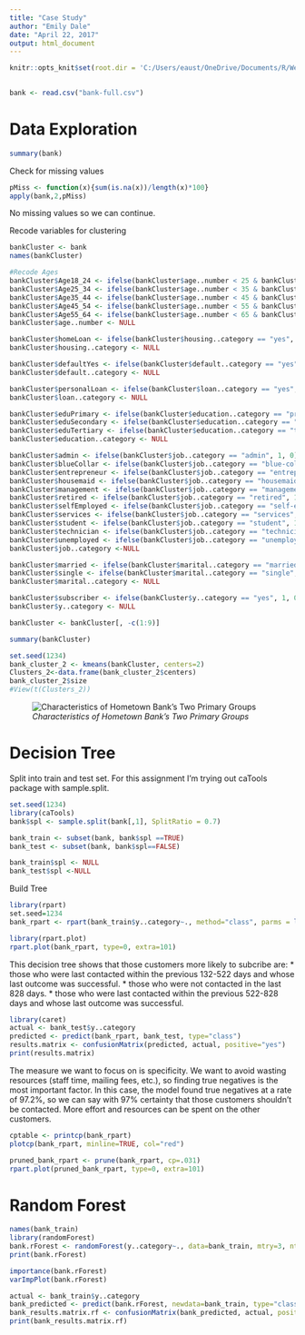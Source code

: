 ```yaml
---
title: "Case Study"
author: "Emily Dale"
date: "April 22, 2017"
output: html_document
---
```


```r
knitr::opts_knit$set(root.dir = 'C:/Users/eaust/OneDrive/Documents/R/Week6/ADMWeek6/data')
 
```

```r
bank <- read.csv("bank-full.csv")
```

# Data Exploration

```r
summary(bank)
```

Check for missing values
```r
pMiss <- function(x){sum(is.na(x))/length(x)*100}
apply(bank,2,pMiss)

```
No missing values so we can continue.

Recode variables for clustering

```r
bankCluster <- bank
names(bankCluster)
```

```r
#Recode Ages
bankCluster$Age18_24 <- ifelse(bankCluster$age..number < 25 & bankCluster$age..number >= 18, 1, 0)
bankCluster$Age25_34 <- ifelse(bankCluster$age..number < 35 & bankCluster$age..number >= 25, 1, 0)
bankCluster$Age35_44 <- ifelse(bankCluster$age..number < 45 & bankCluster$age..number >= 35, 1, 0)
bankCluster$Age45_54 <- ifelse(bankCluster$age..number < 55 & bankCluster$age..number >= 45, 1, 0)
bankCluster$Age55_64 <- ifelse(bankCluster$age..number < 65 & bankCluster$age..number >= 55, 1, 0)
bankCluster$age..number <- NULL
```

```r
bankCluster$homeLoan <- ifelse(bankCluster$housing..category == "yes", 1, 0)
bankCluster$housing..category <- NULL
```

```r
bankCluster$defaultYes <- ifelse(bankCluster$default..category == "yes", 1, 0)
bankCluster$default..category <- NULL
```

```r
bankCluster$personalLoan <- ifelse(bankCluster$loan..category == "yes", 1, 0)
bankCluster$loan..category <- NULL
```


```r
bankCluster$eduPrimary <- ifelse(bankCluster$education..category == "primary", 1, 0)
bankCluster$eduSecondary <- ifelse(bankCluster$education..category == "secondary", 1, 0)
bankCluster$eduTertiary <- ifelse(bankCluster$education..category == "tertiary", 1, 0)
bankCluster$education..category <- NULL
```

```r
bankCluster$admin <- ifelse(bankCluster$job..category == "admin", 1, 0)
bankCluster$blueCollar <- ifelse(bankCluster$job..category == "blue-collar", 1, 0)
bankCluster$entrepreneur <- ifelse(bankCluster$job..category == "entrepreneur",1, 0)
bankCluster$housemaid <- ifelse(bankCluster$job..category == "housemaid", 1, 0)
bankCluster$management <- ifelse(bankCluster$job..category == "management", 1, 0)
bankCluster$retired <- ifelse(bankCluster$job..category == "retired", 1, 0)
bankCluster$selfEmployed <- ifelse(bankCluster$job..category == "self-employed", 1, 0)
bankCluster$services <- ifelse(bankCluster$job..category == "services", 1, 0)
bankCluster$student <- ifelse(bankCluster$job..category == "student", 1, 0)
bankCluster$technician <- ifelse(bankCluster$job..category == "technician", 1, 0)
bankCluster$unemployed <- ifelse(bankCluster$job..category == "unemployed", 1, 0)
bankCluster$job..category <-NULL
```

```r
bankCluster$married <- ifelse(bankCluster$marital..category == "married", 1, 0)
bankCluster$single <- ifelse(bankCluster$marital..category == "single", 1, 0)
bankCluster$marital..category <- NULL
```

```r
bankCluster$subscriber <- ifelse(bankCluster$y..category == "yes", 1, 0)
bankCluster$y..category <- NULL
```

```r
bankCluster <- bankCluster[, -c(1:9)]
```

```r
summary(bankCluster)
```

```r
set.seed(1234)
bank_cluster_2 <- kmeans(bankCluster, centers=2) 
Clusters_2<-data.frame(bank_cluster_2$centers)
bank_cluster_2$size
#View(t(Clusters_2))
```


![      *Characteristics of Hometown Bank's Two Primary Groups*](C:/Users/eaust/OneDrive/Documents/R/Week6/ADMWeek6/data/Clusters.png) 

# Decision Tree

Split into train and test set. For this assignment I'm trying out caTools package with sample.split.
```r
set.seed(1234)
library(caTools)
bank$spl <- sample.split(bank[,1], SplitRatio = 0.7)
```

```r
bank_train <- subset(bank, bank$spl ==TRUE)
bank_test <- subset(bank, bank$spl==FALSE)
```

```r
bank_train$spl <- NULL
bank_test$spl <-NULL
```

Build Tree

```r
library(rpart)
set.seed=1234
bank_rpart <- rpart(bank_train$y..category~., method="class", parms = list(split="gini"), data=bank_train)
```

```r
library(rpart.plot)
rpart.plot(bank_rpart, type=0, extra=101)
```
This decision tree shows that those customers more likely to subcribe are:
* those who were last contacted within the previous 132-522 days and whose last outcome was successful.
* those who were not contacted in the last 828 days.
* those who were last contacted within the previous 522-828 days and whose last outcome was successful.



```r
library(caret)
actual <- bank_test$y..category
predicted <- predict(bank_rpart, bank_test, type="class")
results.matrix <- confusionMatrix(predicted, actual, positive="yes")
print(results.matrix)
```

The measure we want to focus on is specificity. We want to avoid wasting resources (staff time, mailing fees, etc.), so finding true negatives is the most important factor. In this case, the model found true negatives at a rate of 97.2%, so we can say with 97% certainty that those customers shouldn't be contacted. More effort and resources can be spent on the other customers. 

```r
cptable <- printcp(bank_rpart)
plotcp(bank_rpart, minline=TRUE, col="red") 
```


```r
pruned_bank_rpart <- prune(bank_rpart, cp=.031)
rpart.plot(pruned_bank_rpart, type=0, extra=101)
```


# Random Forest

```r
names(bank_train)
library(randomForest)
bank.rForest <- randomForest(y..category~., data=bank_train, mtry=3, ntree=500, na.action = na.omit, importance=TRUE)
print(bank.rForest)
```

```r
importance(bank.rForest)
varImpPlot(bank.rForest)
```

```r
actual <- bank_train$y..category 
bank_predicted <- predict(bank.rForest, newdata=bank_train, type="class") 
bank_results.matrix.rf <- confusionMatrix(bank_predicted, actual, positive="yes") 
print(bank_results.matrix.rf)
```



